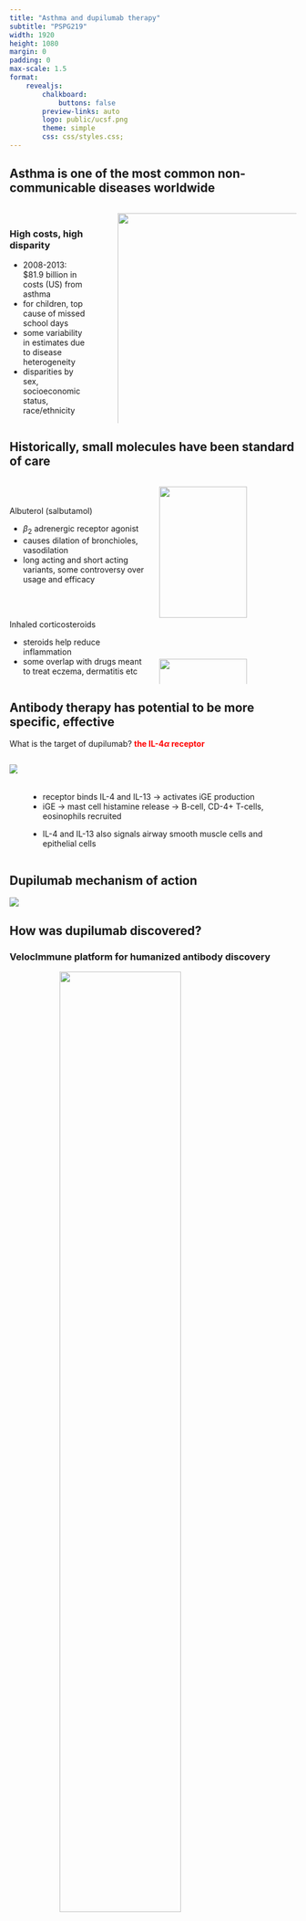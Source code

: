 ```yaml
---
title: "Asthma and dupilumab therapy"
subtitle: "PSPG219"
width: 1920
height: 1080
margin: 0
padding: 0
max-scale: 1.5
format:
    revealjs:
        chalkboard:
            buttons: false
        preview-links: auto
        logo: public/ucsf.png
        theme: simple
        css: css/styles.css;
---
```


## Asthma is one of the most common non-communicable diseases worldwide

::: columns
::: {.column width="30%"}  
<br> 
<h3> High costs, high disparity </h3>
* 2008-2013: $81.9 billion in costs (US) from asthma
* for children, top cause of missed school days 
* some variability in estimates due to disease heterogeneity
* disparities by sex, socioeconomic status, race/ethnicity
:::

::: {.column width="2%"}
:::

::: {.column width="68%"}
::: {.r-stack}
![](public/asthmaglobal.jpg){.fragment .fade-in-then-out style="height: auto; width: 105%; max-width: 1050%"}

![](public/disparities.png){.fragment style="height: auto; width: 100%; max-width: 100%"}
:::
:::

:::

## Historically, small molecules have been standard of care

:::  columns
::: {.column width="50%"}

::: {.fragment fragment-index="1"}
<br> <br>
<p> Albuterol (salbutamol) </p>
-   $\beta_{2}$ adrenergic receptor agonist
-   causes dilation of bronchioles, vasodilation
-   long acting and short acting variants, some controversy over usage and efficacy 

:::

::: {.fragment fragment-index="2"}

<br> <br> 
<p> Inhaled corticosteroids </p>
-   steroids help reduce inflammation 
-   some overlap with drugs meant to treat eczema, dermatitis etc
:::

:::

::: {.column width="50%"}

<img src="public/salbutamol.png" class="fragment" data-fragment-index="1" style="height: auto; width: 80%">

<img src="public/qvar.png" class="fragment" data-fragment-index="2" style="height: auto; width: 80%">

:::
:::

## Antibody therapy has potential to be more specific, effective

What is the target of dupilumab? <span class="fragment fade-in" data-fragment-index="1" style="font-weight: bold; color: red"> the IL-4$\alpha$ receptor </span>

::: columns
::: {.column}

<img src="public/il4.png" class="fragment" data-fragment-index="2">

:::

::: {.column}

<br>
<br>

::: {.fragment fragment-index="2"}
-   receptor binds IL-4 and IL-13 $\rightarrow$ activates iGE production
-   iGE $\rightarrow$ mast cell histamine release $\rightarrow$ B-cell, CD-4+ T-cells, eosinophils recruited

:::

::: {.fragment fragment-index="2"}
-   IL-4 and IL-13 also signals airway smooth muscle cells and epithelial cells
:::

:::
:::

## Dupilumab mechanism of action

<img src="public/dupilumab-moa-edit.png">

## 
<h2> How was dupilumab discovered? </h2>
<h3> VelocImmune platform for humanized antibody discovery </h3>

<div class="r-stack">
<div class="fragment fade-in-then-out">
<img src="public/velocimmune.png" style="height: auto; width: 65%; display: block; margin-left: auto; margin-right: auto">
<br>
VelocImmune mice have human VDJ regions, but mouse constant and control regions
</div>

::: {.fragment}
::: columns
::: {.column}
<img src="public/abgen.png" style="height: auto; width: 50%; max-width: 50%; position: relative; left: 20rem; top: -1.5rem">
:::

::: {.column}  
<br>
<br>


* antibodies generated from mice are sometimes immunogenic 


* VelocImmune generates antibodies that are significantly less immunogenic, greatly reducing development time
* Mice were injected with IL4$\alpha$ protein
:::

:::
:::
</div>

## Efficacy & safety [52 week, 1902 patient study]

::: {.r-stack}
<img src="public/fevdelta.png" class="fragment fade-in-then-out" data-fragment-index="1" style="width: auto; height: 100%">
<span class="fragment fade-in-then-out" data-fragment-index="1" style="text-align:center; display: block"> <br>  FEV measures total lung volume exhaled in first second of exhalation test </span>

<br>
<br>
<img src="public/relative-risk.png" class="fragment fade-in-then-out" data-fragment-index="2" style="width: 100%; height: auto; max-width: 100%; display: block; transform: scale(1.5, 1.5)">
<span class="fragment fade-in-then-out" data-fragment-index="2"> <br> <br> Rate of severe asthma exacerbations was ~ half from placebo </span>

<img src="public/efficacy-edited.png" class="fragment" data-fragment-index="3" style="transform: scale(1.2,1.2); position: relative; top: 5rem">
:::


::: {.footer}
Dupilumab Efficacy and Safety in Moderate-to-Severe Uncontrolled Asthma, Castro et al., NEJM 2018
::: 


## Questions?

<br>
<br>
<br>
<img src="public/mouse.png" style="display: block; margin-left: auto; margin-right: auto; transform: scale(1.4, 1.4)">
